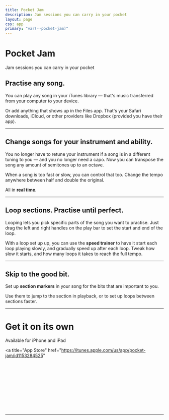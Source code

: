 ```yaml
---
title: Pocket Jam
description: Jam sessions you can carry in your pocket
layout: page
css: app
primary: "var(--pocket-jam)"
---
```


<Icon name="pocket-jam" />

# Pocket Jam

<Lead>Jam sessions you can carry in your pocket</Lead>

<AppPromoImage src="/assets/pocket-jam/promo.png" />

## Practise any song.

You can play any song in your iTunes library &mdash; that's music transferred from your computer to your device.

Or add anything that shows up in the Files app. That's your Safari downloads, iCloud, or other providers like Dropbox (provided you have their app).

---

<AppBlock src="/assets/pocket-jam/preview-1.png" alt="Section looping">

## Change songs for your instrument and ability.

You no longer have to retune your instrument if a song is in a different tuning to you &mdash; and you no longer need a capo. Now you can transpose the song any amount of semitones up to an octave.

When a song is too fast or slow, you can control that too. Change the tempo anywhere between half and double the original.

All in **real time**.

</AppBlock>

---

<AppBlock src="/assets/pocket-jam/preview-2.png" alt="Section looping" layout="reverse" imagePosition="bottom">

## Loop sections. Practise until perfect.

Looping lets you pick specific parts of the song you want to practise. Just drag the left and right handles on the play bar to set the start and end of the loop.

With a loop set up up, you can use the **speed trainer** to have it start each loop playing slowly, and gradually speed up after each loop. Tweak how slow it starts, and how many loops it takes to reach the full tempo.

</AppBlock>

---

<AppBlock src="/assets/pocket-jam/preview-3.png" alt="Section looping">

## Skip to the good bit.

Set up **section markers** in your song for the bits that are important to you.

Use them to jump to the section in playback, or to set up loops between sections faster.

</AppBlock>

---

<div className="side-by-side">

<div className="side-by-side__item">

# Get it on its own

<Lead>Available for iPhone and iPad</Lead>

<div className="center-icons">

<a
  title="App Store"
  href="https://itunes.apple.com/us/app/pocket-jam/id1153284525"
>
  <Svg src="/assets/vendor/app-store.svg" />
</a>

</div>

</div>

---

<div className="side-by-side__item">

<BetterTogether />

</div>

</div>

<LegalLinks />
